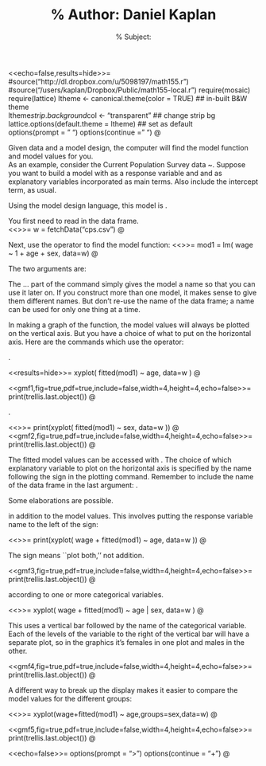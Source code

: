 %% Author: Daniel Kaplan
%% Subject: 

<<echo=false,results=hide>>=
#source("http://dl.dropbox.com/u/5098197/math155.r")
#source("/users/kaplan/Dropbox/Public/math155-local.r")
require(mosaic)
require(lattice)
ltheme <- canonical.theme(color = TRUE)     ## in-built B&W theme  
ltheme$strip.background$col <- "transparent" ## change strip bg  
lattice.options(default.theme = ltheme)      ## set as default  
options(prompt = " ")
options(continue = "  ")
@ 

\SweaveOpts{prefix.string=Figures/fig,keep.source=TRUE}



Given data and a model design, the computer will find the model
function and model values for you.  
As an example, consider the Current Population
Survey  data \datasetCPS~.  Suppose you want to build a model with
\VN{wage} as a response variable and \variableName{age} and
\VN{sex} as explanatory variables incorporated as main
terms.  Also include the intercept term, as usual.

Using the model design language, this model is \model{\VN{wage}}{1 + \VN{age} + \VN{sex}}.

You first need to read in the data frame.  
<<>>=
w = fetchData("cps.csv")
@ 


Next, use the \texttt{lm} operator to find the model function:
<<>>=
mod1 = lm( wage ~ 1 + age + sex, data=w)
@ 


The two arguments are:
\begin{description}
\item[the model design] \model{\VN{wage}}{1 + \VN{age} + \VN{sex}}. 
\item[the data to be used]  This always looks like \texttt{data=w}
  where the name of the data frame is used.
\end{description}

The \texttt{mod1 = }... part of the command simply gives the model a
name so that you can use it later on.  If you construct more than one
model, it makes sense to give them different names.  But don't re-use
the name of the data frame; a name can be used for only one thing at a
time.

In making a graph of the function, the model values will always be
plotted on the vertical axis.  But you have a choice of what to put on
the horizontal axis.  Here are the commands which use the
\texttt{xyplot} operator:

\paragraph{Model values versus \VN{age}}.
  
<<results=hide>>=
xyplot( fitted(mod1) ~ age, data=w )
@ 
  
<<gmf1,fig=true,pdf=true,include=false,width=4,height=4,echo=false>>=
print(trellis.last.object())
@ 
\centerline{\includegraphics[width=2.5in]{Figures/fig-gmf1}}

\paragraph{Model values versus \VN{sex}}.

<<>>=
print(xyplot( fitted(mod1) ~ sex, data=w ))
@   
<<gmf2,fig=true,pdf=true,include=false,width=4,height=4,echo=false>>=
print(trellis.last.object())
@ 
\centerline{\includegraphics[width=2.5in]{Figures/fig-gmf2}}


The fitted model values can be accessed with \texttt{fitted(mod1)}.
The choice of which explanatory variable to plot on the horizontal
axis is specified by the name following the \verb.~. sign in the
plotting command.  Remember to include the name of the data frame in
the last argument: \texttt{data=w}.


Some elaborations are possible.

\paragraph{Show the response variable} in addition to the model values.
  This involves putting the response variable name to the left of the
  \verb.~. sign:

<<>>=
print(xyplot( wage + fitted(mod1) ~ age, data=w ))
@   

The \texttt{+} sign means ``plot both,'' not addition.

<<gmf3,fig=true,pdf=true,include=false,width=4,height=4,echo=false>>=
print(trellis.last.object())
@ 
\centerline{\includegraphics[width=2.5in]{Figures/fig-gmf3}}


\paragraph{Break up the display} according to one or more categorical
  variables.

<<>>=
xyplot( wage + fitted(mod1) ~ age | sex, data=w )
@   

This uses a vertical bar followed by the name of the categorical
variable.  Each of the levels of the variable to the right of the vertical bar
\verb+|+ will have a separate plot, so in the graphics it's females in
one plot and males in the other.

<<gmf4,fig=true,pdf=true,include=false,width=4,height=4,echo=false>>=
print(trellis.last.object())
@ 
\centerline{\includegraphics[width=2.5in]{Figures/fig-gmf4}}


A different way to break up the display makes it easier to compare the
model values for the different groups:

<<>>=
xyplot(wage+fitted(mod1) ~ age,groups=sex,data=w)
@ 


<<gmf5,fig=true,pdf=true,include=false,width=4,height=4,echo=false>>=
print(trellis.last.object())
@ 
\centerline{\includegraphics[width=2.5in]{Figures/fig-gmf5}}


<<echo=false>>=
options(prompt = "> ")
options(continue = "+  ")
@ 
